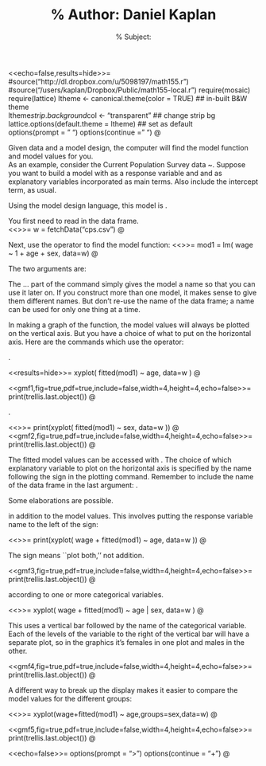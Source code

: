 %% Author: Daniel Kaplan
%% Subject: 

<<echo=false,results=hide>>=
#source("http://dl.dropbox.com/u/5098197/math155.r")
#source("/users/kaplan/Dropbox/Public/math155-local.r")
require(mosaic)
require(lattice)
ltheme <- canonical.theme(color = TRUE)     ## in-built B&W theme  
ltheme$strip.background$col <- "transparent" ## change strip bg  
lattice.options(default.theme = ltheme)      ## set as default  
options(prompt = " ")
options(continue = "  ")
@ 

\SweaveOpts{prefix.string=Figures/fig,keep.source=TRUE}



Given data and a model design, the computer will find the model
function and model values for you.  
As an example, consider the Current Population
Survey  data \datasetCPS~.  Suppose you want to build a model with
\VN{wage} as a response variable and \variableName{age} and
\VN{sex} as explanatory variables incorporated as main
terms.  Also include the intercept term, as usual.

Using the model design language, this model is \model{\VN{wage}}{1 + \VN{age} + \VN{sex}}.

You first need to read in the data frame.  
<<>>=
w = fetchData("cps.csv")
@ 


Next, use the \texttt{lm} operator to find the model function:
<<>>=
mod1 = lm( wage ~ 1 + age + sex, data=w)
@ 


The two arguments are:
\begin{description}
\item[the model design] \model{\VN{wage}}{1 + \VN{age} + \VN{sex}}. 
\item[the data to be used]  This always looks like \texttt{data=w}
  where the name of the data frame is used.
\end{description}

The \texttt{mod1 = }... part of the command simply gives the model a
name so that you can use it later on.  If you construct more than one
model, it makes sense to give them different names.  But don't re-use
the name of the data frame; a name can be used for only one thing at a
time.

In making a graph of the function, the model values will always be
plotted on the vertical axis.  But you have a choice of what to put on
the horizontal axis.  Here are the commands which use the
\texttt{xyplot} operator:

\paragraph{Model values versus \VN{age}}.
  
<<results=hide>>=
xyplot( fitted(mod1) ~ age, data=w )
@ 
  
<<gmf1,fig=true,pdf=true,include=false,width=4,height=4,echo=false>>=
print(trellis.last.object())
@ 
\centerline{\includegraphics[width=2.5in]{Figures/fig-gmf1}}

\paragraph{Model values versus \VN{sex}}.

<<>>=
print(xyplot( fitted(mod1) ~ sex, data=w ))
@   
<<gmf2,fig=true,pdf=true,include=false,width=4,height=4,echo=false>>=
print(trellis.last.object())
@ 
\centerline{\includegraphics[width=2.5in]{Figures/fig-gmf2}}


The fitted model values can be accessed with \texttt{fitted(mod1)}.
The choice of which explanatory variable to plot on the horizontal
axis is specified by the name following the \verb.~. sign in the
plotting command.  Remember to include the name of the data frame in
the last argument: \texttt{data=w}.


Some elaborations are possible.

\paragraph{Show the response variable} in addition to the model values.
  This involves putting the response variable name to the left of the
  \verb.~. sign:

<<>>=
print(xyplot( wage + fitted(mod1) ~ age, data=w ))
@   

The \texttt{+} sign means ``plot both,'' not addition.

<<gmf3,fig=true,pdf=true,include=false,width=4,height=4,echo=false>>=
print(trellis.last.object())
@ 
\centerline{\includegraphics[width=2.5in]{Figures/fig-gmf3}}


\paragraph{Break up the display} according to one or more categorical
  variables.

<<>>=
xyplot( wage + fitted(mod1) ~ age | sex, data=w )
@   

This uses a vertical bar followed by the name of the categorical
variable.  Each of the levels of the variable to the right of the vertical bar
\verb+|+ will have a separate plot, so in the graphics it's females in
one plot and males in the other.

<<gmf4,fig=true,pdf=true,include=false,width=4,height=4,echo=false>>=
print(trellis.last.object())
@ 
\centerline{\includegraphics[width=2.5in]{Figures/fig-gmf4}}


A different way to break up the display makes it easier to compare the
model values for the different groups:

<<>>=
xyplot(wage+fitted(mod1) ~ age,groups=sex,data=w)
@ 


<<gmf5,fig=true,pdf=true,include=false,width=4,height=4,echo=false>>=
print(trellis.last.object())
@ 
\centerline{\includegraphics[width=2.5in]{Figures/fig-gmf5}}


<<echo=false>>=
options(prompt = "> ")
options(continue = "+  ")
@ 
